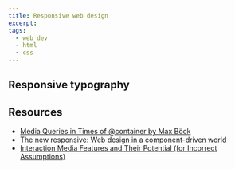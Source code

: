 ```yaml
---
title: Responsive web design
excerpt: 
tags: 
  - web dev
  - html
  - css
---
```


## Responsive typography 

<Bookmark url='https://kittygiraudel.com/2020/05/18/using-calc-to-figure-out-optimal-line-height/' />

## Resources

- [Media Queries in Times of @container by Max Böck](https://mxb.dev/blog/media-queries-in-times-of-container-queries/)
- [The new responsive: Web design in a component-driven world](https://web.dev/new-responsive/)
- [Interaction Media Features and Their Potential (for Incorrect Assumptions)](https://css-tricks.com/interaction-media-features-and-their-potential-for-incorrect-assumptions/)